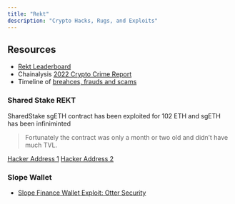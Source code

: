 ```yaml
---
title: "Rekt"
description: "Crypto Hacks, Rugs, and Exploits"
---
```


## Resources

- [Rekt Leaderboard](https://rekt.news/leaderboard/)
- Chainalysis [2022 Crypto Crime Report](https://blockbr.com.br/wp-content/uploads/2022/06/2022-crypto-crime-report.pdf)
- Timeline of [breahces, frauds and scams](https://crystalblockchain.com/security-breaches-and-fraud-involving-crypto/)

### Shared Stake REKT

SharedStake sgETH contract has been exploited for 102 ETH and sgETH has been infiniminted

> Fortunately the contract was only a month or two old and didn't have much TVL.

[Hacker Address 1](https://etherscan.io/address/0xBbAc1508f8A505D5383a1E945d63b26D7ed7A414)
[Hacker Address 2](https://etherscan.io/address/0x1261aed405f2865d55a055561e3ec25c3fe32de0)

### Slope Wallet

- [Slope Finance Wallet Exploit: Otter Security](https://osec.io/reports/slope-investigation-report.pdf)
